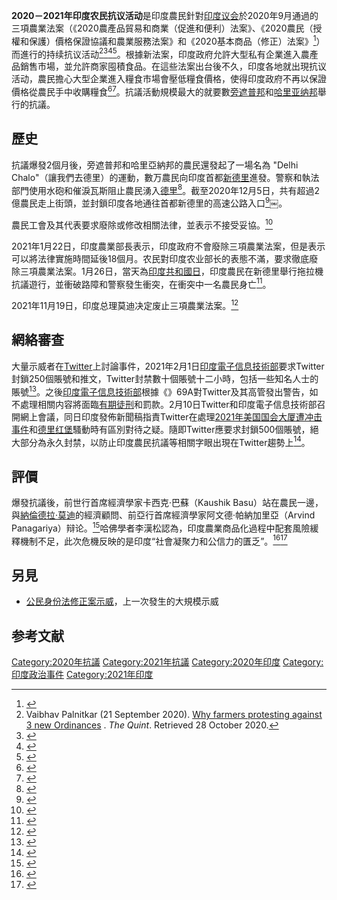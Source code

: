 {{Infobox civil conflict
| partof        = 
| image         =File:2020 Indian farmers' protest - sitting protest.jpg 
| place         = {{IND}}
| date          = 2020年8月9日 – 2021年11月<ref>{{cite web |url=https://www.thehindubusinessline.com/news/national/aikscc-holds-protests-against-agri-ordinances/article32310554.ece |title=AIKSCC holds protest against Agri Ordinances |date=2020-08-09 |work=The Hindu Business Line |accessdate=2020-10-28 |archive-date=2020-10-04 |archive-url=https://web.archive.org/web/20201004011659/https://www.thehindubusinessline.com/news/national/aikscc-holds-protests-against-agri-ordinances/article32310554.ece |dead-url=no }}</ref>
| caption       = 
| map_type      =
| map_caption   =
| map_size      =
| coordinates   = 
| status        = 进行中 
| fatalities    = 
| methods       = {{bulleted list <!-- Arrange in usual to occasional -->
|[[Gherao|包圍]]
|[[静坐示威|静坐示威]]
|瘫痪交通
|[[示威|示威]]
}}
| causes           = 2020年9月通过的三項農業法案
| goals            = {{bulleted list <!-- Arrange in usual to occasional -->
   | 撤回通過的{{tsl|en|Indian farm reforms 2020|三項農業法案}}
   | 合法確保{{tsl|en|Minimum support price (India)|最低支持價格}}（MSP）
   | 提高MSP至超過平均生產量成本的至少百分之50
   | 撤回[[國家首都轄區|國家首都轄區]]和周邊地區的空氣質素委員會（2020）
   | 實行{{tsl|en|National Commission on Farmers|全國農民委員會}}（NCF）的建議
   | 取消所有對農業聯盟領袖、作家、人權運動者和知識分子的案件控訴
   | 在農業活動減低柴油價格百分之50
   | 撤回電力（修訂）條例（2020）
   }}
| result        =
| casualties2   = 超过159人死亡<ref>{{Cite news |title=15 farmers die during two-week stir |url=https://www.tribuneindia.com/news/punjab/15-farmers-die-during-two-week-stir-182044 |access-date=2020-12-12 |work=[[The_Tribune_(Chandigarh)|The Tribune (Chandigarh)]] |date=2020-12-10 |first1=Vishav |last1=Bharti |language=en |archive-date=2020-12-11 |archive-url=https://web.archive.org/web/20201211062612/https://www.tribuneindia.com/news/punjab/15-farmers-die-during-two-week-stir-182044 |dead-url=no }}</ref><ref>{{Cite news |title='Does it not stir PM Modi’s heart?' 15 protestors, including two women, have lost their life since November 26 |url=https://www.nationalheraldindia.com/india/does-it-not-stir-pm-modis-heart-15-protestors-including-two-women-have-lost-their-life-since-november-26 |date=2020-12-10 |access-date=2020-12-12 |work=[[National_Herald|National Herald]] |language=en |archive-date=2020-12-10 |archive-url=https://web.archive.org/web/20201210160952/https://www.nationalheraldindia.com/india/does-it-not-stir-pm-modis-heart-15-protestors-including-two-women-have-lost-their-life-since-november-26 |dead-url=no }}</ref>
| side1 = * {{link-en|農業和農民福利部|Ministry of Agriculture & Farmers' Welfare}}
| side2 = * {{link-en|All India Kisan Sangharsh Coordination Committee}}
* {{link-en|印度農民聯合會|Bharatiya Kisan Union}}
| howmany2 =
}}

'''2020－2021年印度农民抗议活动'''是印度農民針對[[印度议会|印度议会]]於2020年9月通過的三項農業法案（《2020農產品貿易和商業（促進和便利）法案》、《2020農民（授權和保護）價格保證協議和農業服務法案》和《2020基本商品（修正）法案》<ref>{{cite news |title=印度新德里周边发生大规模农民抗议 冲突或持续升级 |url=http://news.cri.cn/20201127/5608cbf6-328b-af83-79ad-4a96f16baac0.html |publisher=國際在線}}</ref>）而進行的持续抗议活动<ref>Vaibhav Palnitkar (21 September 2020). [https://www.thequint.com/news/india/farmers-protesting-the-3-new-ordinances Why farmers protesting against 3 new Ordinances] {{Wayback|url=https://www.thequint.com/news/india/farmers-protesting-the-3-new-ordinances |date=20201031113722 }}. ''The Quint''. Retrieved 28 October 2020.</ref><ref>{{Cite news|author=Gettleman|first=Jeffrey|author2=Singh|first2=Karan Deep|last3=Kumar|first3=Hari|date=2020-11-30|title=Angry Farmers Choke India’s Capital in Giant Demonstrations|language=en-US|work=The New York Times|url=https://www.nytimes.com/2020/11/30/world/asia/india-farmers-protest.html|accessdate=2020-12-01|issn=0362-4331|archive-date=2020-12-01|archive-url=https://web.archive.org/web/20201201005737/https://www.nytimes.com/2020/11/30/world/asia/india-farmers-protest.html|dead-url=no}}</ref><ref>{{Cite web|title=‘Ordinance to put farmers at mercy of corporates’|url=https://www.tribuneindia.com/news/punjab/ordinance-to-put-farmers-at-mercy-of-corporates-99720|accessdate=2020-12-02|author=|date=2020-06-15|first=|work=Tribuneindia News Service|language=en|archiveurl=https://web.archive.org/web/20201211211443/https://www.tribuneindia.com/news/punjab/ordinance-to-put-farmers-at-mercy-of-corporates-99720|archivedate=2020-12-11|dead-url=no}}</ref><ref>{{Cite web|title=Now, farmers will be back to serfdom, at the mercy of big corporates: Manish Tewari|url=https://www.deccanherald.com/national/national-politics/now-farmers-will-be-back-to-serfdom-at-the-mercy-of-big-corporates-manish-tewari-891010.html|accessdate=2020-12-02|date=2020-09-22|work=Deccan Herald|language=en|archive-date=2020-10-06|archive-url=https://web.archive.org/web/20201006071235/https://www.deccanherald.com/national/national-politics/now-farmers-will-be-back-to-serfdom-at-the-mercy-of-big-corporates-manish-tewari-891010.html|dead-url=no}}</ref>。根據新法案，印度政府允許大型私有企業進入農產品銷售市場，並允許商家囤積食品。在這些法案出台後不久，印度各地就出現抗议活动，農民擔心大型企業進入糧食市場會壓低糧食價格，使得印度政府不再以保證價格從農民手中收購糧食<ref>{{cite news |title=印度农业法改革恐冲击粮食收购保证价格，农民占领道路抗议 |url=https://3g.163.com/dy/article/FNF8NP5T0514R9P4.html |publisher=澎湃新闻}}</ref><ref>{{cite news |title=印度农民抗议使莫迪政府不安 |url=https://chinese.aljazeera.net/gallery/2020/12/1/%E5%8D%B0%E5%BA%A6%E5%86%9C%E6%B0%91%E6%8A%97%E8%AE%AE%E4%BD%BF%E8%8E%AB%E8%BF%AA%E6%94%BF%E5%BA%9C%E4%B8%8D%E5%AE%89 |publisher=半島電視台 |accessdate=2020-12-05 |archive-date=2020-12-02 |archive-url=https://web.archive.org/web/20201202030215/https://chinese.aljazeera.net/gallery/2020/12/1/%E5%8D%B0%E5%BA%A6%E5%86%9C%E6%B0%91%E6%8A%97%E8%AE%AE%E4%BD%BF%E8%8E%AB%E8%BF%AA%E6%94%BF%E5%BA%9C%E4%B8%8D%E5%AE%89 |dead-url=no }}</ref>。抗議活動規模最大的就要數[[旁遮普邦|旁遮普邦]]和[[哈里亚纳邦|哈里亚纳邦]]舉行的抗議。

== 歷史 ==
抗議爆發2個月後，旁遮普邦和哈里亞納邦的農民還發起了一場名為 "Delhi Chalo"（讓我們去德里）的運動，數万農民向印度首都[[新德里|新德里]]進發。警察和執法部門使用水砲和催淚瓦斯阻止農民湧入[[德里|德里]]<ref name=":5">{{Cite web|title=What agitating farmers want, and why the Centre may not oblige|url=https://www.indiatoday.in/india-today-insight/story/what-agitating-farmers-want-and-why-the-centre-may-not-oblige-1745475-2020-11-30|accessdate=2020-12-03|author=Mahajan|date=2020-11-30|first=Anilesh S.|work=India Today|language=en|archiveurl=https://archive.today/20201206214202/https://www.indiatoday.in/india-today-insight/story/what-agitating-farmers-want-and-why-the-centre-may-not-oblige-1745475-2020-11-30|archivedate=2020-12-06|dead-url=no}}</ref>。截至2020年12月5日，共有超過2億農民走上街頭，並封鎖印度各地通往首都新德里的高速公路入口<ref>{{Cite web|title=India Sees The Largest Protest In Human History - YouTube|url=https://www.youtube.com/watch?v=HZUR9KAbxLk&feature=youtu.be|access-date=2020-12-05|website=www.youtube.com|archive-date=2020-12-04|archive-url=https://web.archive.org/web/20201204215831/https://www.youtube.com/watch?v=HZUR9KAbxLk&feature=youtu.be|dead-url=no}}</ref>￼。

農民工會及其代表要求廢除或修改相關法律，並表示不接受妥協。<ref>{{Cite web|last=|first=|date=15 January 2021|title=Farm laws stir: Talks with Centre '120% fail', say farmer leaders; next round on January 19|url=https://scroll.in/latest/984158/farm-laws-stir-talks-with-centre-120-fail-say-farmer-leaders-next-round-on-january-19|url-status=live|archive-url=https://web.archive.org/web/20210115152155/https://scroll.in/latest/984158/farm-laws-stir-talks-with-centre-120-fail-say-farmer-leaders-next-round-on-january-19|archive-date=2021-01-15 |access-date=2021-01-15|website=Scroll.in|language=en-US}}</ref>

2021年1月22日，印度農業部長表示，印度政府不會廢除三項農業法案，但是表示可以將法律實施時間延後18個月。农民對印度农业部长的表態不滿，要求徹底廢除三項農業法案。1月26日，當天為[[印度共和國日|印度共和國日]]，印度農民在新德里舉行拖拉機抗議遊行，並衝破路障和警察發生衝突，在衝突中一名農民身亡<ref>{{cite news |title=印度农民举行拖拉机抗议游行 与警方发生激烈冲突 |url=https://www.yicai.com/news/100929145.html |accessdate=2021-01-27 |archive-date=2021-01-31 |archive-url=https://web.archive.org/web/20210131064023/https://www.yicai.com/news/100929145.html |dead-url=no }}</ref>。

2021年11月19日，印度总理莫迪决定废止三項農業法案。<ref>{{cite news |title=莫迪决定撤销引发农民强烈抗议的三部农业法 |url=https://www.zaobao.com.sg/realtime/world/story20211119-1214994 |accessdate=2021-11-19 |archive-date=2021-12-04 |archive-url=https://web.archive.org/web/20211204010743/https://www.zaobao.com.sg/realtime/world/story20211119-1214994 |dead-url=no }}</ref>
== 網絡審查 ==
大量示威者在[[Twitter|Twitter]]上討論事件，2021年2月1日[[印度電子信息技術部|印度電子信息技術部]]要求Twitter封鎖250個賬號和推文，Twitter封禁數十個賬號十二小時，包括一些知名人士的賬號<ref>{{cite news |author1=Manish Singh |title=Twitter restricts numerous high-profile accounts in India following ‘legal demand’ [Update] |url=https://techcrunch.com/2021/02/01/twitter-restricts-over-a-dozen-high-profile-accounts-in-india-following-legal-demand/ |accessdate=2021-05-08 |work=[[TechCrunch|TechCrunch]] |date=2021-02-01 |language=en |archive-date=2021-05-26 |archive-url=https://web.archive.org/web/20210526005223/https://techcrunch.com/2021/02/01/twitter-restricts-over-a-dozen-high-profile-accounts-in-india-following-legal-demand/ |dead-url=no }}</ref>。之後[[印度電子信息技術部|印度電子信息技術部]]根據《{{link-en|信息技術法 (2000年)|Information Technology Act, 2000|信息技術法}}》69A對Twitter及其高管發出警告，如不處理相關内容將面臨[[有期徒刑|有期徒刑]]和罰款。2月10日Twitter和印度電子信息技術部召開網上會議，同日印度發佈新聞稿指責Twitter在處理[[2021年美国国会大厦遭冲击事件|2021年美国国会大厦遭冲击事件]]和[[德里红堡|德里红堡]]騷動時有區別對待之疑。隨即Twitter應要求封鎖500個賬號，絕大部分為永久封禁，以防止印度農民抗議等相關字眼出現在Twitter趨勢上<ref>{{cite news |author1=Manish Singh |title=Twitter suspends over 500 accounts in India after government warning |url=https://techcrunch.com/2021/02/09/twitter-takes-actions-on-over-500-accounts-in-india-amid-government-warning/ |accessdate=2021-05-08 |work=[[TechCrunch|TechCrunch]] |date=2021-02-10 |language=en |archive-date=2021-06-06 |archive-url=https://web.archive.org/web/20210606095016/https://techcrunch.com/2021/02/09/twitter-takes-actions-on-over-500-accounts-in-india-amid-government-warning/ |dead-url=no }}</ref>。

== 評價 ==
爆發抗議後，前世行首席經濟學家卡西克·巴蘇（Kaushik Basu）站在農民一邊，與[[纳伦德拉·莫迪|納倫德拉·莫迪]]的經濟顧問、前亞行首席經濟學家阿文德·帕納加里亞（Arvind Panagariya）辩论。<ref>{{cite news |author1=TOI |title=New Farms laws 2020: 3 Experts, 2 Opinions - Times of India |url=https://timesofindia.indiatimes.com/india/farms-laws-3-experts-2-opinions/articleshow/79790878.cms |accessdate=2021-01-12 |work=The Times of India |agency=Times of India |date=2020-12-18 |archive-date=2020-12-20 |archive-url=https://web.archive.org/web/20201220035251/https://timesofindia.indiatimes.com/india/farms-laws-3-experts-2-opinions/articleshow/79790878.cms |dead-url=no }}</ref>哈佛學者李漢松認為，印度農業商品化過程中配套風險緩釋機制不足，此次危機反映的是印度“社會凝聚力和公信力的匱乏”。<ref>{{cite news |author1=Ian Neubauer |title=Indian farmers protesting against challenging conditions |url=https://thefarmermagazine.com.au/why-are-indian-farmers-protesting/ |accessdate=2021-08-11 |work=The Farmer Magazine |date=2021-05-24 |language=en-AU |archive-date=2021-08-11 |archive-url=https://web.archive.org/web/20210811155915/https://thefarmermagazine.com.au/why-are-indian-farmers-protesting/ |dead-url=no }}</ref><ref>{{cite web |author1=李汉松 |title=2020︱动荡一年中的三个历史片段_私家历史_澎湃新闻-The Paper |url=https://www.thepaper.cn/newsDetail_forward_10533964 |website=www.thepaper.cn |publisher=澎湃 |accessdate=2021-01-12 |archive-date=2021-01-13 |archive-url=https://web.archive.org/web/20210113213905/https://www.thepaper.cn/newsDetail_forward_10533964 |dead-url=no }}</ref>

== 另見 ==
* [[公民身份法修正案示威|公民身份法修正案示威]]，上一次發生的大規模示威

==参考文献==
{{reflist}}

[[Category:2020年抗議|Category:2020年抗議]]
[[Category:2021年抗議|Category:2021年抗議]]
[[Category:2020年印度|Category:2020年印度]]
[[Category:印度政治事件|Category:印度政治事件]]
[[Category:2021年印度|Category:2021年印度]]